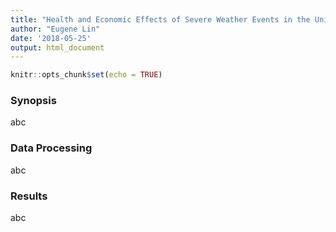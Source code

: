 ```yaml
---
title: "Health and Economic Effects of Severe Weather Events in the United States"
author: "Eugene Lin"
date: '2018-05-25'
output: html_document
---
```


```r
knitr::opts_chunk$set(echo = TRUE)
```

### Synopsis
abc

### Data Processing
abc

### Results
abc
